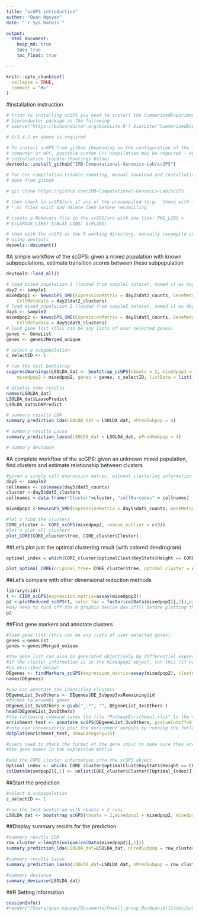 ```yaml
---
title: "scGPS introduction"
author: "Quan Nguyen"
date: "`r Sys.Date()`"

output: 
  html_document:
    keep_md: true
    toc: true
    toc_float: true

---
```


```r
knitr::opts_chunk$set(
  collapse = TRUE,
  comment = "#>"
)
```

#Installation instruction

```r
# Prior to installing scGPS you need to install the SummarizedExperiment
# bioconductor package as the following
# source('https://bioconductor.org/biocLite.R') biocLite('SummarizedExperiment')

# R/3.4.1 or above is required

# To install scGPS from github (Depending on the configuration of the local
# computer or HPC, possible custom C++ compilation may be required - see
# installation trouble-shootings below)
devtools::install_github("IMB-Computational-Genomics-Lab/scGPS")

# for C++ compilation trouble-shooting, manual download and installation can be
# done from github

# git clone https://github.com/IMB-Computational-Genomics-Lab/scGPS

# then check in scGPS/src if any of the precompiled (e.g.  those with *.so and
# *.o) files exist and delete them before recompiling

# create a Makevars file in the scGPS/src with one line: PKG_LIBS =
# $(LAPACK_LIBS) $(BLAS_LIBS) $(FLIBS)

# then with the scGPS as the R working directory, manually recompile scGPS in R
# using devtools
devools::document()

```

#A simple workflow of the scGPS: given a mixed population with known subpopulations, estimate transition scores between these subpopulation

```r
devtools::load_all()

# load mixed population 1 (loaded from sample1 dataset, named it as day2)
day2 <- sample1
mixedpop1 <- NewscGPS_SME(ExpressionMatrix = day2$dat2_counts, GeneMetadata = day2$dat2geneInfo, 
    CellMetadata = day2$dat2_clusters)
# load mixed population 2 (loaded from sample2 dataset, named it as day5)
day5 <- sample2
mixedpop2 <- NewscGPS_SME(ExpressionMatrix = day5$dat5_counts, GeneMetadata = day5$dat5geneInfo, 
    CellMetadata = day5$dat5_clusters)
# load gene list (this can be any lists of user selected genes)
genes <- GeneList
genes <- genes$Merged_unique

# select a subpopulation
c_selectID <- 1

# run the test bootstrap
suppressWarnings(LSOLDA_dat <- bootstrap_scGPS(nboots = 2, mixedpop1 = mixedpop1, 
    mixedpop2 = mixedpop2, genes = genes, c_selectID, listData = list()))

# display some results
names(LSOLDA_dat)
LSOLDA_dat$LassoPredict
LSOLDA_dat$LDAPredict

# summary results LDA
summary_prediction_lda(LSOLDA_dat = LSOLDA_dat, nPredSubpop = 4)

# summary results Lasso
summary_prediction_lasso(LSOLDA_dat = LSOLDA_dat, nPredSubpop = 4)

# summary deviance

```

#A complete workflow of the scGPS: given an unknown mixed population, find clusters and estimate relationship between clusters

```r
#given a single cell expression matrix, without clustering information
day5 <- sample2
cellnames <- colnames(day5$dat5_counts)
cluster <-day5$dat5_clusters
cellnames <-data.frame("Cluster"=cluster, "cellBarcodes" = cellnames)

mixedpop2 <-NewscGPS_SME(ExpressionMatrix = day5$dat5_counts, GeneMetadata = day5$dat5geneInfo, CellMetadata = cellnames ) 

#let's find the clusters
CORE_cluster <- CORE_scGPS(mixedpop2, remove_outlier = c(0))
#let's plot all clusters
plot_CORE(CORE_cluster$tree, CORE_cluster$Cluster)

```

##Let's plot just the optimal clustering result (with colored dendrogram)
  
```r
optimal_index = which(CORE_cluster$optimalClust$KeyStats$Height == CORE_cluster$optimalClust$OptimalRes)

plot_optimal_CORE(original_tree= CORE_cluster$tree, optimal_cluster = unlist(CORE_cluster$Cluster[optimal_index]), shift = -1500)
```
  
##Let's compare with other dimensional reduction methods 

```r
library(cidr)
t <- CIDR_scGPS(expression.matrix=assay(mixedpop2))
p2 <-plotReduced_scGPS(t, color_fac = factor(colData(mixedpop2)[,1]),palletes =1:length(unique(colData(mixedpop2)[,1])))
#may need to turn off the R graphic device dev.off() before plotting the following
p2
```
  
##Find gene markers and annotate clusters

```r

#load gene list (this can be any lists of user selected genes)
genes <-GeneList
genes <-genes$Merged_unique

#the gene list can also be generated objectively by differential expression analysis
#if the cluster information is in the mixedpop2 object, run this (if not run the CORE
#as described below) 
DEgenes <- findMarkers_scGPS(expression_matrix=assay(mixedpop2), cluster = colData(mixedpop2)[,1])
names(DEgenes)

#you can annotate the identified clusters 
DEgeneList_3vsOthers <- DEgenes$DE_Subpop3vsRemaining$id
#format to ensembl genes 
DEgeneList_3vsOthers <-gsub("_.*", "", DEgeneList_3vsOthers )
head(DEgeneList_3vsOthers)
#the following command saves the file "PathwayEnrichment.xlsx" to the working dir
enrichment_test <- annotate_scGPS(DEgeneList_3vsOthers, pvalueCutoff=0.05, gene_symbol=TRUE,output_filename = "PathwayEnrichment.xlsx", output_path = NULL )
#note can conveniently plot the enrichment outputs by running the followings
dotplot(enrichment_test, showCategory=15)

#users need to check the format of the gene input to make sure they are consistent to 
#the gene names in the expression matrix 

#add the CORE cluster information into the scGPS object 
Optimal_index <- which( CORE_cluster$optimalClust$KeyStats$Height == CORE_cluster$optimalClust$OptimalRes)
colData(mixedpop2)[,1] <- unlist(CORE_cluster$Cluster[[Optimal_index]])
```

##Start the prediction

```r

#select a subpopulation
c_selectID <- 1

#run the test bootstrap with nboots = 2 runs
LSOLDA_dat <- bootstrap_scGPS(nboots = 2,mixedpop1 = mixedpop2, mixedpop2 = mixedpop2, genes=genes, c_selectID, listData =list())

```

##Display summary results for the prediction

```r
#summary results LDA
row_cluster <-length(unique(colData(mixedpop2)[,1]))
summary_prediction_lda(LSOLDA_dat=LSOLDA_dat, nPredSubpop = row_cluster )

#summary results Lasso
summary_prediction_lasso(LSOLDA_dat=LSOLDA_dat, nPredSubpop = row_cluster)

#summary deviance 
summary_deviance(LSOLDA_dat)

```
##R Setting Information
```r
sessionInfo()
#render("/Users/quan.nguyen/Documents/Powell_group_MacQuan/AllCodes/scGPS/vignettes/vignette.Rmd",html_document(toc = TRUE, toc_depth = 3))
```

